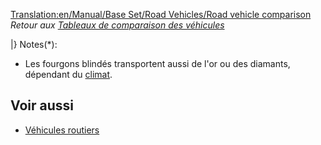 [[Translation:en/Manual/Base Set/Road Vehicles/Road vehicle comparison]]
''Retour aux [[fr/Manual/Base Set/Tableaux de comparaison des véhicules|Tableaux de comparaison des véhicules]]''

{{fr/Manual/Base Set/Road Vehicles/VehiculeRoutierEntete}}
{{en/Manual/Base Set/Road Vehicles/Tablespacer|11}}
{{fr/Manual/Base Set/Road Vehicles/VehiculeRoutierLigne|TSR|1930|[[fr/Manual/Base Set/Road Vehicles/Bus|Bus MPS Regal]]|4 920|9 840|426|852|56|35|31 passagers|12}}
{{fr/Manual/Base Set/Road Vehicles/VehiculeRoutierLigne|TSR|1964|[[fr/Manual/Base Set/Road Vehicles/Bus|Bus Hereford Leopard]]|5 740|11 480|600|1 200|88|55|35 passagers|15}}
{{fr/Manual/Base Set/Road Vehicles/VehiculeRoutierLigne|TSR|1987|[[fr/Manual/Base Set/Road Vehicles/Bus|Bus Foster]]|6 150|12 300|834|1 668|112|70|37 passagers|15}}
{{fr/Manual/Base Set/Road Vehicles/VehiculeRoutierLigne|TSR|2008|[[fr/Manual/Base Set/Road Vehicles/Bus|Bus Foster MkII]]|6 560|13 120|1 125|2 250|127|79|40 passagers|15}}
{{fr/Manual/Base Set/Road Vehicles/VehiculeRoutierLigne|J  |1946|[[fr/Manual/Base Set/Road Vehicles/Bus|Bus Ploddyphut MkI]]|4 920|9 840|426|852|56|35|30 passagers|15}}
{{fr/Manual/Base Set/Road Vehicles/VehiculeRoutierLigne|J  |1972|[[fr/Manual/Base Set/Road Vehicles/Bus|Bus Ploddyphut MkII]]|5 740|11 480|801|1 602|96|60|35 passagers|15}}
{{fr/Manual/Base Set/Road Vehicles/VehiculeRoutierLigne|J  |2010|[[fr/Manual/Base Set/Road Vehicles/Bus |Bus Ploddyphut MkIII]]|6 560|13 120|1 125|2 250|120|75|38 passagers|15}}
{{en/Manual/Base Set/Road Vehicles/Tablespacer|11}}
{{fr/Manual/Base Set/Road Vehicles/VehiculeRoutierLigne|TSR|1935|[[fr/Manual/Base Set/Road Vehicles/Fourgon postal|Fourgon postal MPS]]|4 715|9 430|421|842|48|30|22 sacs de courrier|15}}
{{fr/Manual/Base Set/Road Vehicles/VehiculeRoutierLigne|TSR|1980|[[fr/Manual/Base Set/Road Vehicles/Fourgon postal|Fourgon postal Reynard]]|5 535|11 070|787|1 574|88|55|28 sacs de courrier|15}}
{{fr/Manual/Base Set/Road Vehicles/VehiculeRoutierLigne|TSR|2018|[[fr/Manual/Base Set/Road Vehicles/Fourgon postal|Fourgon postal Perry]]|5 945|11 890|1 125|2 250|112|70|30 sacs de courrier|15}}
{{fr/Manual/Base Set/Road Vehicles/VehiculeRoutierLigne|J  |1935|[[fr/Manual/Base Set/Road Vehicles/Fourgon postal|Fourgon postal MightyMover]]|6 289|12 578|562|1 124|48|30|22 sacs de courrier|15}}
{{fr/Manual/Base Set/Road Vehicles/VehiculeRoutierLigne|J  |1980|[[fr/Manual/Base Set/Road Vehicles/Fourgon postal|Fourgon postal Powernaught]]|7 382|14 764|1 050|2 100|88|55|28 sacs de courrier|15}}
{{fr/Manual/Base Set/Road Vehicles/VehiculeRoutierLigne|J  |2018|[[fr/Manual/Base Set/Road Vehicles/Fourgon postal|Fourgon postal Wizzowow]]|7 929|15 858|1 500|3 000|112|70|30 sacs de courrier|15}}
{{en/Manual/Base Set/Road Vehicles/Tablespacer|11}}
{{fr/Manual/Base Set/Road Vehicles/VehiculeRoutierLigne|TSR|1936|[[fr/Manual/Base Set/Road Vehicles/Camion-citerne de pétrole|Camion-citerne d'essence Witcombe]]|4 510|9 020|421|842|48|30|21000 litres de pétrole|15}}
{{fr/Manual/Base Set/Road Vehicles/VehiculeRoutierLigne|TSR|1973|[[fr/Manual/Base Set/Road Vehicles/Camion-citerne de pétrole|Camion-citerne d'essence Foster]]|5 740|11 480|787|1 574|88|55|21000 litres de pétrole|15}}
{{fr/Manual/Base Set/Road Vehicles/VehiculeRoutierLigne|TSR|2005|[[fr/Manual/Base Set/Road Vehicles/Camion-citerne de pétrole|Camion-citerne d'essence Perry]]|6 150|12 300|1 125|2,250|112|70|21000 litres de pétrole|15}}
{{en/Manual/Base Set/Road Vehicles/Tablespacer|11}}
{{fr/Manual/Base Set/Road Vehicles/VehiculeRoutierLigne|TSR|1936|[[fr/Manual/Base Set/Road Vehicles/Camion de marchandises|Camion de marchandises Balogh]]|4 387|8 774|421|842|48|30|14 caisses de marchandises|15}}
{{fr/Manual/Base Set/Road Vehicles/VehiculeRoutierLigne|TSR|1974|[[fr/Manual/Base Set/Road Vehicles/Camion de marchandises|Camion de marchandises Craighead]]|5 330|10 660|787|1 574|88|55|16 caisses de marchandises|15}}
{{fr/Manual/Base Set/Road Vehicles/VehiculeRoutierLigne|TSR|2005|[[fr/Manual/Base Set/Road Vehicles/Camion de marchandises|Camion de marchandises Goss]]|5 740|11 480|1 125|2 250|112|70|18 caisses de marchandises|15}}
{{en/Manual/Base Set/Road Vehicles/Tablespacer|11}}
{{fr/Manual/Base Set/Road Vehicles/VehiculeRoutierLigne|TSR|1935|[[fr/Manual/Base Set/Road Vehicles/Camion de céréales|Camion de céréales Hereford]]|4 674|9 348|421|842|48|30|20 tonnes de céréales|15}}
{{fr/Manual/Base Set/Road Vehicles/VehiculeRoutierLigne|TSR|1979|[[fr/Manual/Base Set/Road Vehicles/Camion de céréales|Camion de céréales Thomas]]|5 453|10 906|787|1 574|88|55|25 tonnes de céréales|15}}
{{fr/Manual/Base Set/Road Vehicles/VehiculeRoutierLigne|TSR|2010|[[fr/Manual/Base Set/Road Vehicles/Camion de céréales|Camion de céréales Goss]]|5 863|11 726|1 125|2 250|112|70|30 tonnes de céréales|15}}
{{en/Manual/Base Set/Road Vehicles/Tablespacer|11}}
{{fr/Manual/Base Set/Road Vehicles/VehiculeRoutierLigne|TS|1935|[[fr/Manual/Base Set/Road Vehicles/Bétaillère|Bétaillère Talbott]]|4 305|8 610|421|842|48|30|14 têtes de bétail|15}}
{{fr/Manual/Base Set/Road Vehicles/VehiculeRoutierLigne|TS|1980|[[fr/Manual/Base Set/Road Vehicles/Bétaillère|Bétaillère Uhl]]|5 330|10 660|787|1 574|88|55|16 têtes de bétail|15}}
{{fr/Manual/Base Set/Road Vehicles/VehiculeRoutierLigne|TS|2022|[[fr/Manual/Base Set/Road Vehicles/Bétaillère|Bétaillère Foster]]|5 740|11 480|1 125|2 250|112|70|18têtes de bétail|15}}
{{en/Manual/Base Set/Road Vehicles/Tablespacer|11}}
{{fr/Manual/Base Set/Road Vehicles/VehiculeRoutierLigne|TSR|1935|[[fr/Manual/Base Set/Road Vehicles/Camion de bois|Camion de bois Witcombe]]|4 838|9 676|421|842|48|30|20 tonnes de bois|15}}
{{fr/Manual/Base Set/Road Vehicles/VehiculeRoutierLigne|TSR|1974|[[fr/Manual/Base Set/Road Vehicles/Camion de bois|Camion de bois Foster]]|5 617|11 234|787|1 574|88|55|22 tonnes de bois|15}}
{{fr/Manual/Base Set/Road Vehicles/VehiculeRoutierLigne|TSR|2018|[[fr/Manual/Base Set/Road Vehicles/Camion de bois|Camion de bois Moreland]]|6 027|12 054|1 125|2 250|112|70|24 tonnes de bois|15}}
{{en/Manual/Base Set/Road Vehicles/Tablespacer|11}}
{{fr/Manual/Base Set/Road Vehicles/VehiculeRoutierLigne|TSR|1936|[[fr/Manual/Base Set/Road Vehicles/Fourgon blindé|Fourgon blindé Balogh]]|5 945|11 890|421|842|48|30|12 sacs de valeurs*|15}}
{{fr/Manual/Base Set/Road Vehicles/VehiculeRoutierLigne|TSR|1981|[[fr/Manual/Base Set/Road Vehicles/Fourgon blindé|Fourgon blindé Uhl]]|6 970|13 940|787|1 574|88|55|15 sacs de valeurs*|15}}
{{fr/Manual/Base Set/Road Vehicles/VehiculeRoutierLigne|TSR|2012|[[fr/Manual/Base Set/Road Vehicles/Fourgon blindé|Fourgon blindé Foster]]|7 380|14 760|1 125|2 250|112|70|16 sacs de valeurs*|15}}
{{en/Manual/Base Set/Road Vehicles/Tablespacer|11}}
{{fr/Manual/Base Set/Road Vehicles/VehiculeRoutierLigne|TS |1935|[[fr/Manual/Base Set/Road Vehicles/Camion de charbon|Camion de charbon Balogh]]|4 428|8 856|421|842|48|30|20 tonnes de charbon|15}}
{{fr/Manual/Base Set/Road Vehicles/VehiculeRoutierLigne|TS |1975|[[fr/Manual/Base Set/Road Vehicles/Camion de charbon|Camion de charbon Uhl]]|5 248|10 496|787|1 574|88|55|25 tonnes de charbon|15}}
{{fr/Manual/Base Set/Road Vehicles/VehiculeRoutierLigne|TS |2013|[[fr/Manual/Base Set/Road Vehicles/Camion de charbon|Camion de charbon DW]]|5 658|11 316|1 125|2 250|112|70|28 tonnes de charbon|15}}
{{en/Manual/Base Set/Road Vehicles/Tablespacer|11}}
{{fr/Manual/Base Set/Road Vehicles/VehiculeRoutierLigne|T  |1935|[[fr/Manual/Base Set/Road Vehicles/Camion de minerai de fer|Camion de minerai de fer MPS]]|4 961|9 922|421|842|48|30|22 tonnes de minerai de fer|15}}
{{fr/Manual/Base Set/Road Vehicles/VehiculeRoutierLigne|T  |1977|[[fr/Manual/Base Set/Road Vehicles/Camion de minerai de fer|Camion de minerai de fer Uhl]]|5 740|11 480|787|1 574|88|55|25 tonnes de minerai de fer|15}}
{{fr/Manual/Base Set/Road Vehicles/VehiculeRoutierLigne|T  |2011|[[fr/Manual/Base Set/Road Vehicles/Camion de minerai de fer|Camion de minerai de fer Goss]]|6 150|12 300|1 125|2 250|112|70|27 tonnes de minerai de fer|15}}
{{en/Manual/Base Set/Road Vehicles/Tablespacer|11}}
{{fr/Manual/Base Set/Road Vehicles/VehiculeRoutierLigne|T  |1936|[[fr/Manual/Base Set/Road Vehicles/Camion d'acier|Camion d'acier Balogh]]|4 592|9 184|421|842|48|30|15 tonnes d'acier|15}}
{{fr/Manual/Base Set/Road Vehicles/VehiculeRoutierLigne|T  |1977|[[fr/Manual/Base Set/Road Vehicles/Camion d'acier|Camion d'acier Uhl]]|5 535|11 070|787|1 574|88|55|18 tonnes d'acier|15}}
{{fr/Manual/Base Set/Road Vehicles/VehiculeRoutierLigne|T  |2007|[[fr/Manual/Base Set/Road Vehicles/Camion d'acier|Camion d'acier Kelling]]|5 945|11 890|1 125|2 250|112|70|20 tonnes d'acier|15}}
{{en/Manual/Base Set/Road Vehicles/Tablespacer|11}}
{{fr/Manual/Base Set/Road Vehicles/VehiculeRoutierLigne|SR |1935|[[fr/Manual/Base Set/Road Vehicles/Camion de nourriture|Camion de nourriture Foster]]|4 592|9 184|421|842|48|30|17 tonnes de nourriture|15}}
{{fr/Manual/Base Set/Road Vehicles/VehiculeRoutierLigne|SR |1971|[[fr/Manual/Base Set/Road Vehicles/Camion de nourriture|Camion de nourriture Perry]]|5 494|10 988|787|1 574|88|55|20 tonnes de nourriture|15}}
{{fr/Manual/Base Set/Road Vehicles/VehiculeRoutierLigne|SR |2004|[[fr/Manual/Base Set/Road Vehicles/Camion de nourriture|Camion de nourriture Chippy]]|5 904|11 808|1 125|2 250|112|70|22 tonnes de nourriture|15}}
{{en/Manual/Base Set/Road Vehicles/Tablespacer|11}}
{{fr/Manual/Base Set/Road Vehicles/VehiculeRoutierLigne|S  |1936|[[fr/Manual/Base Set/Road Vehicles/Camion de papier|Camion de papier Uhl]]|4 592|9 184|421|842|48|30|15 tonnes de papier|15}}
{{fr/Manual/Base Set/Road Vehicles/VehiculeRoutierLigne|S  |1979|[[fr/Manual/Base Set/Road Vehicles/Camion de papier|Camion de papier Balogh]]|5 535|11 070|787|1 574|88|55|18 tonnes de papier|15}}
{{fr/Manual/Base Set/Road Vehicles/VehiculeRoutierLigne|S  |2007|[[fr/Manual/Base Set/Road Vehicles/Camion de papier|Camion de papier MPS]]|5 945|11 890|1 125|2 250|112|70|20 tonnes de papier|15}}
{{en/Manual/Base Set/Road Vehicles/Tablespacer|11}}
{{fr/Manual/Base Set/Road Vehicles/VehiculeRoutierLigne|R  |1935|[[fr/Manual/Base Set/Road Vehicles/Camion de minerai de cuivre|Camion de minerai de cuivre MPS]]|4 961|9 922|421|842|48|30|22 tonnes de minerai de cuivre|15}}
{{fr/Manual/Base Set/Road Vehicles/VehiculeRoutierLigne|R  |1977|[[fr/Manual/Base Set/Road Vehicles/Camion de minerai de cuivre|Camion de minerai de cuivre Uhl]]|5 740|11 480|787|1 574|88|55|25 tonnes de minerai de cuivre|15}}
{{fr/Manual/Base Set/Road Vehicles/VehiculeRoutierLigne|R  |2011|[[fr/Manual/Base Set/Road Vehicles/Camion de minerai de cuivre|Camion de minerai de cuivre Goss]]|6 150|12 300|1 125|2 250|112|70|27 tonnes de minerai de cuivre|15}}
{{en/Manual/Base Set/Road Vehicles/Tablespacer|11}}
{{fr/Manual/Base Set/Road Vehicles/VehiculeRoutierLigne|R  |1936|[[fr/Manual/Base Set/Road Vehicles/Camion-citerne d'eau|Camion-citerne d'eau Uhl]]|4 551|9 102|421|842|48|30|21000 litres d'eau|15}}
{{fr/Manual/Base Set/Road Vehicles/VehiculeRoutierLigne|R  |1978|[[fr/Manual/Base Set/Road Vehicles/Camion-citerne d'eau|Camion-citerne d'eau Balogh]]|5 781|11 562|787|1 574|88|55|25000 litres d'eau|15}}
{{fr/Manual/Base Set/Road Vehicles/VehiculeRoutierLigne|R  |2011|[[fr/Manual/Base Set/Road Vehicles/Camion-citerne d'eau|Camion-citerne d'eau MPS]]|6 191|12 382|1 125|2 250|112|70|27000 litres d'eau|15}}
{{en/Manual/Base Set/Road Vehicles/Tablespacer|11}}
{{fr/Manual/Base Set/Road Vehicles/VehiculeRoutierLigne|R  |1935|[[fr/Manual/Base Set/Road Vehicles/Camion de fruits|Camion de fruits Balogh]]|4 838|9 676|421|842|48|30|18 tonnes de fruits|15}}
{{fr/Manual/Base Set/Road Vehicles/VehiculeRoutierLigne|R  |1978|[[fr/Manual/Base Set/Road Vehicles/Camion de fruits|Camion de fruits Uhl]]|6 068|12 136|787|1 574|88|55|20 tonnes de fruits|15}}
{{fr/Manual/Base Set/Road Vehicles/VehiculeRoutierLigne|R  |2012|[[fr/Manual/Base Set/Road Vehicles/Camion de fruits|Camion de fruits Kelling]]|6 478|12 956|1 125|2 250|112|70|23 tonnes de fruits|15}}
{{en/Manual/Base Set/Road Vehicles/Tablespacer|11}}
{{fr/Manual/Base Set/Road Vehicles/VehiculeRoutierLigne|R  |1936|[[fr/Manual/Base Set/Road Vehicles/Camion de caoutchouc|Camion de caoutchouc Balogh]]|4 797|9 594|421|842|48|30|17000 litres de caoutchouc|15}}
{{fr/Manual/Base Set/Road Vehicles/VehiculeRoutierLigne|R  |1977|[[fr/Manual/Base Set/Road Vehicles/Camion de caoutchouc|Camion de caoutchouc Uhl]]|6 027|12 054|787|1 574|88|55|19000 litres de caoutchouc|15}}
{{fr/Manual/Base Set/Road Vehicles/VehiculeRoutierLigne|R  |2011|[[fr/Manual/Base Set/Road Vehicles/Camion de caoutchouc|Camion de caoutchouc RMT]]|6 437|12 874|1 125|2 250|112|70|22000 litres de caoutchouc|15}}
{{en/Manual/Base Set/Road Vehicles/Tablespacer|11}}
{{fr/Manual/Base Set/Road Vehicles/VehiculeRoutierLigne|R  |1936|[[fr/Manual/Base Set/Road Vehicles/Camion de coca-cola|Camion de coca-cola Balogh]]|4 797|9 594|421|842|48|30|17000 litres de coca-cola|15}}
{{fr/Manual/Base Set/Road Vehicles/VehiculeRoutierLigne|R  |1975|[[fr/Manual/Base Set/Road Vehicles/Camion de coca-cola|Camion de coca-cola Uhl]]|6 027|12 054|787|1 640|88|55|19000 litres de coca-cola|15}}
{{fr/Manual/Base Set/Road Vehicles/VehiculeRoutierLigne|R  |2012|[[fr/Manual/Base Set/Road Vehicles/Camion de coca-cola|Camion de coca-cola RMT]]|6 437|12 874|1 125|2 640|112|70|22000 litres de coca-cola|15}}
|}
Notes(*):
*Les fourgons blindés transportent aussi de l'or ou des diamants, dépendant du [[fr/Manual/Climat|climat]].


==Voir aussi==
* [[fr/Manual/Véhicules routiers#liste-des-vehicules-routiers|Véhicules routiers]]